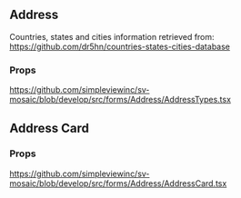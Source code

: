 
<Meta title='Forms/Address/Readme' />

## Address
Countries, states and cities information retrieved from: https://github.com/dr5hn/countries-states-cities-database

### Props
https://github.com/simpleviewinc/sv-mosaic/blob/develop/src/forms/Address/AddressTypes.tsx

<Preview withSource='none'>
  <stories.Example />
</Preview>

## Address Card
### Props
https://github.com/simpleviewinc/sv-mosaic/blob/develop/src/forms/Address/AddressCard.tsx

<Preview withSource='none'>
  <stories.CardExample />
</Preview>
